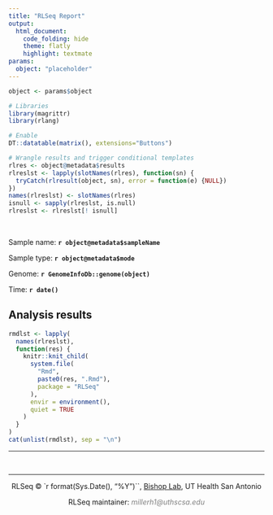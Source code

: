 ```yaml
---
title: "RLSeq Report"
output: 
  html_document:
    code_folding: hide
    theme: flatly
    highlight: textmate
params:
  object: "placeholder"
---
```



```r
object <- params$object

# Libraries
library(magrittr)
library(rlang)

# Enable
DT::datatable(matrix(), extensions="Buttons") 

# Wrangle results and trigger conditional templates
rlres <- object@metadata$results
rlreslst <- lapply(slotNames(rlres), function(sn) {
  tryCatch(rlresult(object, sn), error = function(e) {NULL})
})
names(rlreslst) <- slotNames(rlres)
isnull <- sapply(rlreslst, is.null)
rlreslst <- rlreslst[! isnull]
```

<br>

Sample name: <strong>`r object@metadata$sampleName`</strong>

Sample type: <strong>`r object@metadata$mode`</strong>

Genome: <strong>`r GenomeInfoDb::genome(object)`</strong>

Time: <strong>`r date()`</strong>

## Analysis results

```r
rmdlst <- lapply(
  names(rlreslst),
  function(res) {
    knitr::knit_child(
      system.file(
        "Rmd",
        paste0(res, ".Rmd"),
        package = "RLSeq"
      ), 
      envir = environment(), 
      quiet = TRUE
    )
  }
)
cat(unlist(rmdlst), sep = "\n")
```

***

&nbsp;
<hr />
<p style="text-align: center;">RLSeq © `r format(Sys.Date(), "%Y")``, <a href="https://gccri.bishop-lab.uthscsa.edu/"  target="_blank">Bishop Lab</a>, UT Health San Antonio</p>
<p style="text-align: center;">RLSeq maintainer: <span style="color: #808080;"><em>millerh1@uthscsa.edu</em></span></p>

&nbsp;
